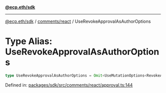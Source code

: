 [**@ecp.eth/sdk**](../../../index.mdx)

***

[@ecp.eth/sdk](/sdk-reference/index.mdx) / [comments/react](/sdk-reference/comments/react/index.mdx) / UseRevokeApprovalAsAuthorOptions

# Type Alias: UseRevokeApprovalAsAuthorOptions

```ts
type UseRevokeApprovalAsAuthorOptions = Omit<UseMutationOptions<RevokeApprovalAsAuthorResult, Error, UseRevokeApprovalAsAuthorParams>, "mutationFn">;
```

Defined in: [packages/sdk/src/comments/react/approval.ts:144](https://github.com/ecp-eth/comments-monorepo/blob/main/packages/sdk/src/comments/react/approval.ts#L144)

